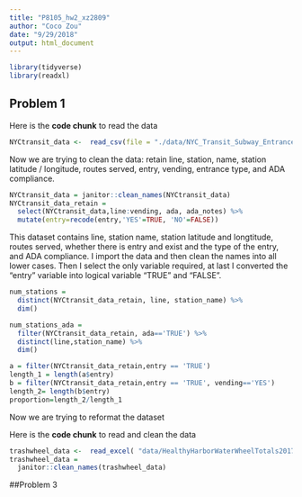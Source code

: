 ```yaml
---
title: "P8105_hw2_xz2809"
author: "Coco Zou"
date: "9/29/2018"
output: html_document
---
```


```r
library(tidyverse)
library(readxl)
```

## Problem 1

Here is the **code chunk** to read the data
```r
NYCtransit_data <-  read_csv(file = "./data/NYC_Transit_Subway_Entrance_And_Exit_Data.csv")
```

Now we are trying to clean the data: retain line, station, name, station latitude / longitude, routes served, entry, vending, entrance type, and ADA compliance. 
```r
NYCtransit_data = janitor::clean_names(NYCtransit_data)
NYCtransit_data_retain = 
  select(NYCtransit_data,line:vending, ada, ada_notes) %>% 
  mutate(entry=recode(entry,'YES'=TRUE, 'NO'=FALSE)) 
```

This dataset contains line, station name, station latitude and longtitude, routes served, whether there is entry and exist and the type of the entry, and ADA compliance. I import the data and then clean the names into all lower cases. Then I select the only variable required, at last I converted the "entry" variable into logical variable "TRUE" and "FALSE". 

```r
num_stations = 
  distinct(NYCtransit_data_retain, line, station_name) %>% 
  dim()

num_stations_ada = 
  filter(NYCtransit_data_retain, ada=='TRUE') %>% 
  distinct(line,station_name) %>% 
  dim()

a = filter(NYCtransit_data_retain,entry == 'TRUE')
length_1 = length(a$entry)
b = filter(NYCtransit_data_retain,entry == 'TRUE', vending=='YES')
length_2= length(b$entry)
proportion=length_2/length_1
```

Now we are trying to reformat the dataset 


Here is the **code chunk** to read and clean the data
```r
trashwheel_data <-  read_excel( "data/HealthyHarborWaterWheelTotals2017-9-26.xlsx")
trashwheel_data = 
  janitor::clean_names(trashwheel_data) 
```

##Problem 3
```r

```








